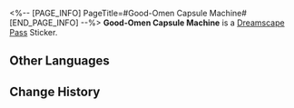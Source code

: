 <%-- [PAGE_INFO]
PageTitle=#Good-Omen Capsule Machine#
[END_PAGE_INFO] --%>
{{Stub|Location information}}
{{Item Infobox
|id          = 223206
|image       = Dreamscape Pass Sticker Good-Omen Capsule Machine.png
|type        = Dreamscape Pass Sticker
|type2       = Amusing Ourselves to Death Stickers
|invCategory = 
|rarity      = 4
|effect      = Digital stickers that can be used to decorate the pages of the Dreamtour Handbook. They come in many different styles.
|description = 
|source1     = [[Unlocked by Default]]
}}
{{Description|A unique style for some, a stylish trash for you.}}
'''Good-Omen Capsule Machine''' is a [[Dreamscape Pass]] Sticker.

==Other Languages==
{{Other Languages
|en   = Good-Omen Capsule Machine
|zhs  = 好兆头扭蛋
|zht  = 好兆頭扭蛋
|ja   = 吉兆ガチャ
|ko   = 좋은 징조 뽑기
|es   = Máquina de bolas de buenos presagios
|fr   = Distributeur de capsules de la chance
|ru   = Гачапон хороших предзнаменований
|th   = กาชาดวงดี
|vi   = Quay Trứng May Mắn
|de   = Gutes-Omen-Kapseln
|id   = Mesin Kapsul Keberuntungan
|pt   = Máquina de Cápsulas de Boa Sorte
}}

==Change History==
{{Change History|2.0}}